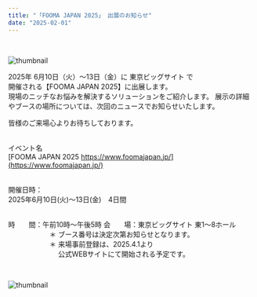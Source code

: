 ```yaml
---
title: "「FOOMA JAPAN 2025」 出展のお知らせ"
date: "2025-02-01"
---
```

<br />

![thumbnail](../images/News/2025/2025logo_4.jpg)<br />

2025年 6月10日（火）〜13日（金）に 東京ビッグサイト で <br />
開催される【FOOMA JAPAN 2025】に出展します。
<br />
現場のニッチなお悩みを解決するソリューションをご紹介します。
展示の詳細やブースの場所については、次回のニュースでお知らせいたします。

皆様のご来場心よりお待ちしております。<br /><br />

イベント名<br />
[FOOMA JAPAN 2025 https://www.foomajapan.jp/](https://www.foomajapan.jp/)<br /><br />

開催日時：<br />
2025年6月10日(火)～13日(金)　4日間<br /><br />

時　　間：午前10時～午後5時
会　　場：東京ビッグサイト 東1〜8ホール<br />
　　　　　　＊ ブース番号は決定次第お知らせとなります。<br />
　　　　　　＊ 来場事前登録は、2025.4.1より<br />
　　　　　　　 公式WEBサイトにて開始される予定です。<br />

<br />

![thumbnail](../images/News/2025/2025logo_6.jpg)